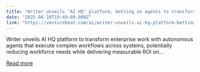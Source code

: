 ```yaml
---
title: "Writer unveils ‘AI HQ’ platform, betting on agents to transform enterprise work"
date: "2025-04-10T19:49:09.000Z"
link: "https://venturebeat.com/ai/writer-unveils-ai-hq-platform-betting-on-agents-to-transform-enterprise-work/"
---
```


Writer unveils AI HQ platform to transform enterprise work with autonomous agents that execute complex workflows across systems, potentially reducing workforce needs while delivering measurable ROI on...

[Read more](https://venturebeat.com/ai/writer-unveils-ai-hq-platform-betting-on-agents-to-transform-enterprise-work/)
